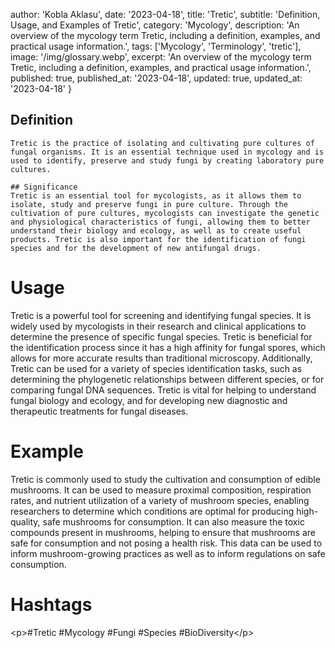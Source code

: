 
  author: 'Kobla Aklasu',
  date: '2023-04-18',
  title: 'Tretic',
  subtitle: 'Definition, Usage, and Examples of Tretic',
  category: 'Mycology',
  description: 'An overview of the mycology term Tretic, including a definition, examples, and practical usage information.',
  tags: ['Mycology', 'Terminology', 'tretic'],
  image: '/img/glossary.webp',
  excerpt: 'An overview of the mycology term Tretic, including a definition, examples, and practical usage information.',
  published: true,
  published_at: '2023-04-18',
  updated: true,
  updated_at: '2023-04-18'
}




## Definition
    Tretic is the practice of isolating and cultivating pure cultures of fungal organisms. It is an essential technique used in mycology and is used to identify, preserve and study fungi by creating laboratory pure cultures.
    
    ## Significance
    Tretic is an essential tool for mycologists, as it allows them to isolate, study and preserve fungi in pure culture. Through the cultivation of pure cultures, mycologists can investigate the genetic and physiological characteristics of fungi, allowing them to better understand their biology and ecology, as well as to create useful products. Tretic is also important for the identification of fungi species and for the development of new antifungal drugs.

# Usage

Tretic is a powerful tool for screening and identifying fungal species. It is widely used by mycologists in their research and clinical applications to determine the presence of specific fungal species. Tretic is beneficial for the identification process since it has a high affinity for fungal spores, which allows for more accurate results than traditional microscopy. Additionally, Tretic can be used for a variety of species identification tasks, such as determining the phylogenetic relationships between different species, or for comparing fungal DNA sequences. Tretic is vital for helping to understand fungal biology and ecology, and for developing new diagnostic and therapeutic treatments for fungal diseases.

# Example

Tretic is commonly used to study the cultivation and consumption of edible mushrooms. It can be used to measure proximal composition, respiration rates, and nutrient utilization of a variety of mushroom species, enabling researchers to determine which conditions are optimal for producing high-quality, safe mushrooms for consumption. It can also measure the toxic compounds present in mushrooms, helping to ensure that mushrooms are safe for consumption and not posing a health risk. This data can be used to inform mushroom-growing practices as well as to inform regulations on safe consumption.

# Hashtags

&lt;p&gt;#Tretic #Mycology #Fungi #Species #BioDiversity&lt;/p&gt;

